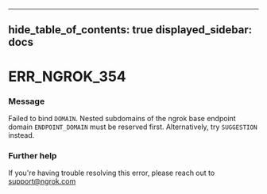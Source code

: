 

---
hide_table_of_contents: true
displayed_sidebar: docs
---


# ERR_NGROK_354

### Message
Failed to bind `DOMAIN`. Nested subdomains of the ngrok base endpoint domain `ENDPOINT_DOMAIN` must be reserved first. Alternatively, try `SUGGESTION` instead.

<ErrorDetails error="err_ngrok_354" />



### Further help
If you're having trouble resolving this error, please reach out to [support@ngrok.com](mailto:support@ngrok.com?subject=Help%20with%20ERR_NGROK_354)

